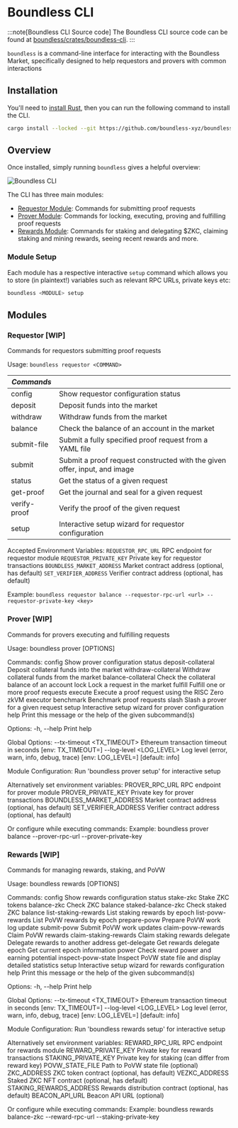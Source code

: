 # Boundless CLI

:::note[Boundless CLI Source code]
The Boundless CLI source code can be found at [boundless/crates/boundless-cli](https://github.com/boundless-xyz/boundless/tree/main/crates/boundless-cli).
:::

`boundless` is a command-line interface for interacting with the Boundless Market, specifically designed to help requestors and provers with common interactions

## Installation

You'll need to [install Rust](https://doc.rust-lang.org/cargo/getting-started/installation.html), then you can run the following command to install the CLI.

```bash
cargo install --locked --git https://github.com/boundless-xyz/boundless boundless-cli --branch release-1.0 --bin boundless
```

## Overview

Once installed, simply running `boundless` gives a helpful overview:

![Boundless CLI](/boundless_cli.png)

The CLI has three main modules:

- [Requestor Module](#TODO): Commands for submitting proof requests
- [Prover Module](#TODO): Commands for locking, executing, proving and fulfilling proof requests
- [Rewards Module](#TODO): Commands for staking and delegating $ZKC, claiming staking and mining rewards, seeing recent rewards and more.

### Module Setup

Each module has a respective interactive `setup` command which allows you to store (in plaintext!) variables such as relevant RPC URLs, private keys etc:

```bash
boundless <MODULE> setup
```

## Modules

### Requestor [WIP]

Commands for requestors submitting proof requests

Usage: `boundless requestor <COMMAND>`

| *Commands* |                                     |
|----------|-------------------------------------|
| config   | Show requestor configuration status |
| deposit  | Deposit funds into the market       |
| withdraw | Withdraw funds from the market      |
| balance  | Check the balance of an account in the market  |
| submit-file | Submit a fully specified proof request from a YAML file  |
| submit | Submit a proof request constructed with the given offer, input, and image      |
| status | Get the status of a given request     |
| get-proof | Get the journal and seal for a given request  |
| verify-proof | Verify the proof of the given request  |
| setup | Interactive setup wizard for requestor configuration  |

Accepted Environment Variables:
    `REQUESTOR_RPC_URL`         RPC endpoint for requestor module
    `REQUESTOR_PRIVATE_KEY`     Private key for requestor transactions
    `BOUNDLESS_MARKET_ADDRESS`  Market contract address (optional, has default)
    `SET_VERIFIER_ADDRESS`      Verifier contract address (optional, has default)

Example: `boundless requestor balance --requestor-rpc-url <url> --requestor-private-key <key>`

### Prover [WIP]

Commands for provers executing and fulfilling requests

Usage: boundless prover [OPTIONS] <COMMAND>

Commands:
  config               Show prover configuration status
  deposit-collateral   Deposit collateral funds into the market
  withdraw-collateral  Withdraw collateral funds from the market
  balance-collateral   Check the collateral balance of an account
  lock                 Lock a request in the market
  fulfill              Fulfill one or more proof requests
  execute              Execute a proof request using the RISC Zero zkVM executor
  benchmark            Benchmark proof requests
  slash                Slash a prover for a given request
  setup                Interactive setup wizard for prover configuration
  help                 Print this message or the help of the given subcommand(s)

Options:
  -h, --help  Print help

Global Options:
      --tx-timeout <TX_TIMEOUT>  Ethereum transaction timeout in seconds [env: TX_TIMEOUT=]
      --log-level <LOG_LEVEL>    Log level (error, warn, info, debug, trace) [env: LOG_LEVEL=] [default: info]

Module Configuration:
  Run 'boundless prover setup' for interactive setup

  Alternatively set environment variables:
    PROVER_RPC_URL            RPC endpoint for prover module
    PROVER_PRIVATE_KEY        Private key for prover transactions
    BOUNDLESS_MARKET_ADDRESS  Market contract address (optional, has default)
    SET_VERIFIER_ADDRESS      Verifier contract address (optional, has default)

  Or configure while executing commands:
    Example: boundless prover balance --prover-rpc-url <url> --prover-private-key <key>


### Rewards [WIP]

Commands for managing rewards, staking, and PoVW

Usage: boundless rewards [OPTIONS] <COMMAND>

Commands:
  config                 Show rewards configuration status
  stake-zkc              Stake ZKC tokens
  balance-zkc            Check ZKC balance
  staked-balance-zkc     Check staked ZKC balance
  list-staking-rewards   List staking rewards by epoch
  list-povw-rewards      List PoVW rewards by epoch
  prepare-povw           Prepare PoVW work log update
  submit-povw            Submit PoVW work updates
  claim-povw-rewards     Claim PoVW rewards
  claim-staking-rewards  Claim staking rewards
  delegate               Delegate rewards to another address
  get-delegate           Get rewards delegate
  epoch                  Get current epoch information
  power                  Check reward power and earning potential
  inspect-povw-state     Inspect PoVW state file and display detailed statistics
  setup                  Interactive setup wizard for rewards configuration
  help                   Print this message or the help of the given subcommand(s)

Options:
  -h, --help  Print help

Global Options:
      --tx-timeout <TX_TIMEOUT>  Ethereum transaction timeout in seconds [env: TX_TIMEOUT=]
      --log-level <LOG_LEVEL>    Log level (error, warn, info, debug, trace) [env: LOG_LEVEL=] [default: info]

Module Configuration:
  Run 'boundless rewards setup' for interactive setup

  Alternatively set environment variables:
    REWARD_RPC_URL            RPC endpoint for rewards module
    REWARD_PRIVATE_KEY        Private key for reward transactions
    STAKING_PRIVATE_KEY       Private key for staking (can differ from reward key)
    POVW_STATE_FILE           Path to PoVW state file (optional)
    ZKC_ADDRESS               ZKC token contract (optional, has default)
    VEZKC_ADDRESS             Staked ZKC NFT contract (optional, has default)
    STAKING_REWARDS_ADDRESS   Rewards distribution contract (optional, has default)
    BEACON_API_URL            Beacon API URL (optional)

  Or configure while executing commands:
    Example: boundless rewards balance-zkc --reward-rpc-url <url> --staking-private-key <key>


